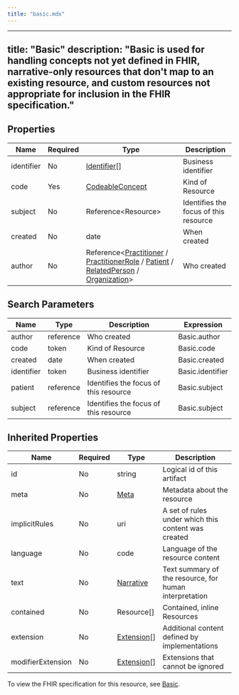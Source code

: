 ```yaml
---
title: "basic.mdx"
---
```


---
title: "Basic"
description: "Basic is used for handling concepts not yet defined in FHIR, narrative-only resources that don't map to an existing resource, and custom resources not appropriate for inclusion in the FHIR specification."
---

## Properties

| Name       | Required | Type                                                                                                                                                                                                                                                                                                                  | Description                           |
| ---------- | -------- | --------------------------------------------------------------------------------------------------------------------------------------------------------------------------------------------------------------------------------------------------------------------------------------------------------------------- | ------------------------------------- |
| identifier | No       | [Identifier](/medical-api/fhir/data-types/identifier)[]                                                                                                                                                                                                                                                               | Business identifier                   |
| code       | Yes      | [CodeableConcept](/medical-api/fhir/data-types/codeableconcept)                                                                                                                                                                                                                                                       | Kind of Resource                      |
| subject    | No       | Reference&lt;Resource&gt;                                                                                                                                                                                                                                                                                             | Identifies the focus of this resource |
| created    | No       | date                                                                                                                                                                                                                                                                                                                  | When created                          |
| author     | No       | Reference&lt;[Practitioner](/medical-api/fhir/resources/practitioner) / [PractitionerRole](/medical-api/fhir/resources/practitionerrole) / [Patient](/medical-api/fhir/resources/patient) / [RelatedPerson](/medical-api/fhir/resources/relatedperson) / [Organization](/medical-api/fhir/resources/organization)&gt; | Who created                           |

## Search Parameters

| Name       | Type      | Description                           | Expression       |
| ---------- | --------- | ------------------------------------- | ---------------- |
| author     | reference | Who created                           | Basic.author     |
| code       | token     | Kind of Resource                      | Basic.code       |
| created    | date      | When created                          | Basic.created    |
| identifier | token     | Business identifier                   | Basic.identifier |
| patient    | reference | Identifies the focus of this resource | Basic.subject    |
| subject    | reference | Identifies the focus of this resource | Basic.subject    |

## Inherited Properties

| Name              | Required | Type                                                  | Description                                            |
| ----------------- | -------- | ----------------------------------------------------- | ------------------------------------------------------ |
| id                | No       | string                                                | Logical id of this artifact                            |
| meta              | No       | [Meta](/medical-api/fhir/data-types/meta)             | Metadata about the resource                            |
| implicitRules     | No       | uri                                                   | A set of rules under which this content was created    |
| language          | No       | code                                                  | Language of the resource content                       |
| text              | No       | [Narrative](/medical-api/fhir/data-types/narrative)   | Text summary of the resource, for human interpretation |
| contained         | No       | Resource[]                                            | Contained, inline Resources                            |
| extension         | No       | [Extension](/medical-api/fhir/data-types/extension)[] | Additional content defined by implementations          |
| modifierExtension | No       | [Extension](/medical-api/fhir/data-types/extension)[] | Extensions that cannot be ignored                      |

To view the FHIR specification for this resource, see [Basic](https://www.hl7.org/fhir/StructureDefinition/Basic).
